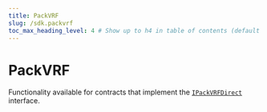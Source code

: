 ---
title: PackVRF
slug: /sdk.packvrf
toc_max_heading_level: 4 # Show up to h4 in table of contents (default is up to h3)
---

# PackVRF

Functionality available for contracts that implement the
[`IPackVRFDirect`](/contracts/IPackVRFDirect) interface.
